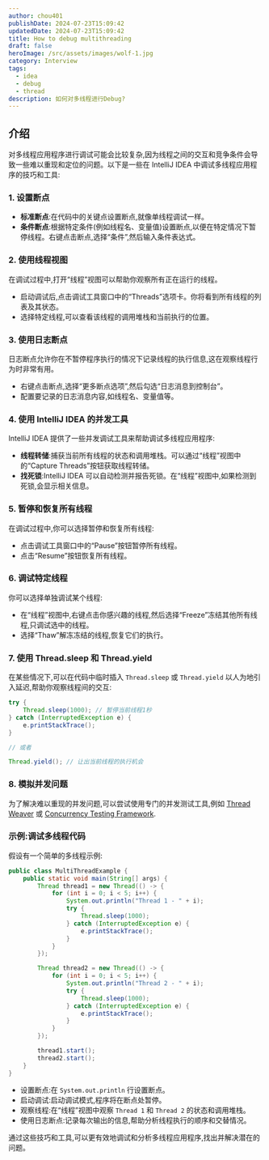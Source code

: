 ```yaml
---
author: chou401
publishDate: 2024-07-23T15:09:42
updatedDate: 2024-07-23T15:09:42
title: How to debug multithreading
draft: false
heroImage: /src/assets/images/wolf-1.jpg
category: Interview
tags:
  - idea
  - debug
  - thread
description: 如何对多线程进行Debug?
---
```


## 介绍

对多线程应用程序进行调试可能会比较复杂,因为线程之间的交互和竞争条件会导致一些难以重现和定位的问题。以下是一些在 IntelliJ IDEA 中调试多线程应用程序的技巧和工具:

### 1. **设置断点**

- **标准断点**:在代码中的关键点设置断点,就像单线程调试一样。
- **条件断点**:根据特定条件(例如线程名、变量值)设置断点,以便在特定情况下暂停线程。右键点击断点,选择“条件”,然后输入条件表达式。

### 2. **使用线程视图**

在调试过程中,打开“线程”视图可以帮助你观察所有正在运行的线程。

- 启动调试后,点击调试工具窗口中的“Threads”选项卡。你将看到所有线程的列表及其状态。
- 选择特定线程,可以查看该线程的调用堆栈和当前执行的位置。

### 3. **使用日志断点**

日志断点允许你在不暂停程序执行的情况下记录线程的执行信息,这在观察线程行为时非常有用。

- 右键点击断点,选择“更多断点选项”,然后勾选“日志消息到控制台”。
- 配置要记录的日志消息内容,如线程名、变量值等。

### 4. **使用 IntelliJ IDEA 的并发工具**

IntelliJ IDEA 提供了一些并发调试工具来帮助调试多线程应用程序:

- **线程转储**:捕获当前所有线程的状态和调用堆栈。可以通过“线程”视图中的“Capture Threads”按钮获取线程转储。
- **找死锁**:IntelliJ IDEA 可以自动检测并报告死锁。在“线程”视图中,如果检测到死锁,会显示相关信息。

### 5. **暂停和恢复所有线程**

在调试过程中,你可以选择暂停和恢复所有线程:

- 点击调试工具窗口中的“Pause”按钮暂停所有线程。
- 点击“Resume”按钮恢复所有线程。

### 6. **调试特定线程**

你可以选择单独调试某个线程:

- 在“线程”视图中,右键点击你感兴趣的线程,然后选择“Freeze”冻结其他所有线程,只调试选中的线程。
- 选择“Thaw”解冻冻结的线程,恢复它们的执行。

### 7. **使用 Thread.sleep 和 Thread.yield**

在某些情况下,可以在代码中临时插入 `Thread.sleep` 或 `Thread.yield` 以人为地引入延迟,帮助你观察线程间的交互:

```java
try {
    Thread.sleep(1000); // 暂停当前线程1秒
} catch (InterruptedException e) {
    e.printStackTrace();
}

// 或者

Thread.yield(); // 让出当前线程的执行机会
```

### 8. **模拟并发问题**

为了解决难以重现的并发问题,可以尝试使用专门的并发测试工具,例如 [Thread Weaver](https://github.com/cs-au-dk/ThreadWeaver) 或 [Concurrency Testing Framework](https://github.com/coverity/coverity/blob/master/java/threadtest/src/main/java/com/coverity/java/threadtest).

### 示例:调试多线程代码

假设有一个简单的多线程示例:

```java
public class MultiThreadExample {
    public static void main(String[] args) {
        Thread thread1 = new Thread(() -> {
            for (int i = 0; i < 5; i++) {
                System.out.println("Thread 1 - " + i);
                try {
                    Thread.sleep(1000);
                } catch (InterruptedException e) {
                    e.printStackTrace();
                }
            }
        });

        Thread thread2 = new Thread(() -> {
            for (int i = 0; i < 5; i++) {
                System.out.println("Thread 2 - " + i);
                try {
                    Thread.sleep(1000);
                } catch (InterruptedException e) {
                    e.printStackTrace();
                }
            }
        });

        thread1.start();
        thread2.start();
    }
}
```

- 设置断点:在 `System.out.println` 行设置断点。
- 启动调试:启动调试模式,程序将在断点处暂停。
- 观察线程:在“线程”视图中观察 `Thread 1` 和 `Thread 2` 的状态和调用堆栈。
- 使用日志断点:记录每次输出的信息,帮助分析线程执行的顺序和交替情况。

通过这些技巧和工具,可以更有效地调试和分析多线程应用程序,找出并解决潜在的问题。
